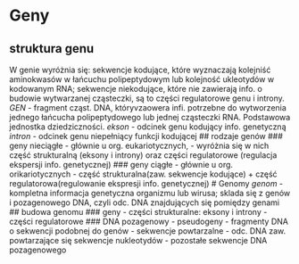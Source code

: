 # Geny
## struktura genu
W genie wyróżnia się: sekwencje kodujące, które wyznaczają kolejniść aminokwasów w łańcuchu polipeptydowym
 lub kolejność  ukleotydów w kodowanym RNA; sekwencje niekodujące, które nie zawierają info. o budowie wytwarzanej cząsteczki, są to części regulatorowe genu i introny.
 *GEN* - fragment cząst. DNA, któryvzaowera infi. potrzebne do wytworzenia jednego łańcucha polipeptydowego lub jednej cząsteczki RNA. Podstawowa jednostka dziedziczności.
 *ekson* - odcinek genu kodujący info. genetyczną
 *intron* - odcinek genu niepełniący funkcji kodującej
 ## rodzaje genów
 ### geny nieciągłe
 - głównie u org. eukariotycznych, 
 - wyróżnia się w nich część strukturalną (eksony i introny) oraz części regulatorowe (regulacja ekspersji info. genetycznej)
 ### geny ciągłe
 - głównie u org. orikariotycznych
 - część strukturalna(zaw. sekwencje kodujące) + część regulatorowa(regulowanie ekspresji info. genetycznej)
 # Genomy
 *genom* - kompletna informacja genetyczna organizmu lub wirusa; sklada się z genów i pozagenowego DNA, czyli odc. DNA znajdujących się pomiędzy genami
 ## budowa genomu
 ### geny
 - części strukturalne: eksony i introny
 - części regulatorowe
 ### DNA pozagenowy
 - pseudogeny - fragmenty DNA o sekwencji podobnej do genów
 - sekwencje powtarzalne - odc. DNA zaw. powtarzające się sekwencje nukleotydów
 - pozostałe sekwencje DNA pozagenowego
